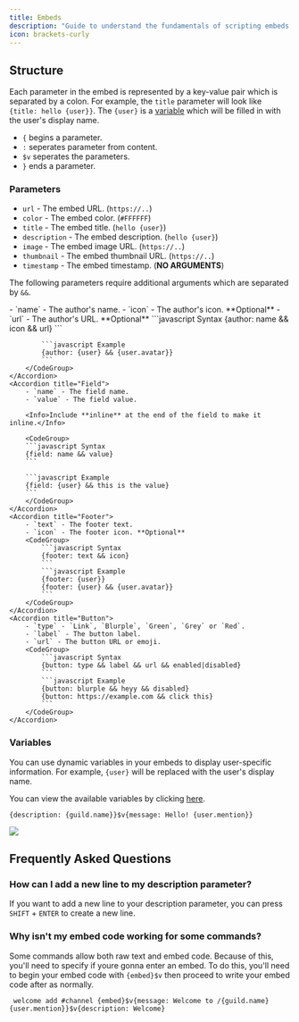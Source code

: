 ```yaml
---
title: Embeds
description: "Guide to understand the fundamentals of scripting embeds."
icon: brackets-curly
---
```


## Structure

Each parameter in the embed is represented by a key-value pair which is separated by a colon. For example, the `title` parameter will look like `{title: hello {user}}`. The `{user}` is a [variable](/resources/scripting/variables) which will be filled in with the user's display name.

- `{` begins a parameter.
- `:` seperates parameter from content.
- `$v` seperates the parameters.
- `}` ends a parameter.

### Parameters

- `url` - The embed URL. (`https://..`)
- `color` - The embed color. (`#FFFFFF`)
- `title` - The embed title. (`hello {user}`)
- `description` - The embed description. (`hello {user}`)
- `image` - The embed image URL. (`https://..`)
- `thumbnail` - The embed thumbnail URL. (`https://..`)
- `timestamp` - The embed timestamp. (**NO ARGUMENTS**)

The following parameters require additional arguments which are separated by `&&`.

<AccordionGroup>
    <Accordion title="Author">
        - `name` - The author's name.
        - `icon` - The author's icon. **Optional**
        - `url` - The author's URL. **Optional**
        <CodeGroup>
            ```javascript Syntax
            {author: name && icon && url}
            ```

            ```javascript Example
            {author: {user} && {user.avatar}}
            ```
        </CodeGroup>
    </Accordion>
    <Accordion title="Field">
        - `name` - The field name.
        - `value` - The field value.

        <Info>Include **inline** at the end of the field to make it inline.</Info>

        <CodeGroup>
        ```javascript Syntax
        {field: name && value}
        ```

        ```javascript Example
        {field: {user} && this is the value}
        ```
        </CodeGroup>
    </Accordion>
    <Accordion title="Footer">
        - `text` - The footer text.
        - `icon` - The footer icon. **Optional**
        <CodeGroup>
            ```javascript Syntax
            {footer: text && icon}
            ```
            ```javascript Example
            {footer: {user}}
            {footer: {user} && {user.avatar}}
            ```
        </CodeGroup>
    </Accordion>
    <Accordion title="Button">
        - `type` - `Link`, `Blurple`, `Green`, `Grey` or `Red`.
        - `label` - The button label.
        - `url` - The button URL or emoji.
        <CodeGroup>
            ```javascript Syntax
            {button: type && label && url && enabled|disabled}
            ```
            ```javascript Example
            {button: blurple && heyy && disabled}
            {button: https://example.com && click this}
            ```
        </CodeGroup>
    </Accordion>

</AccordionGroup>

### Variables

You can use dynamic variables in your embeds to display user-specific information. For example, `{user}` will be replaced with the user's display name.

<Info>You can view the available variables by clicking [here](/resources/scripting/variables).</Info>
 ``` 
{description: {guild.name}}$v{message: Hello! {user.mention}}
```
  <Frame type="glass">
    <img src="https://i.imgur.com/PDikvh8.png"/>
  </Frame>

## Frequently Asked Questions

### How can I add a new line to my description parameter?

If you want to add a new line to your description parameter, you can press `SHIFT` + `ENTER` to create a new line.

### Why isn't my embed code working for some commands?

Some commands allow both raw text and embed code. Because of this, you'll need to specify if youre gonna enter an embed. To do this, you'll need to begin your embed code with `{embed}$v` then proceed to write your embed code after as normally.

```
 welcome add #channel {embed}$v{message: Welcome to /{guild.name} {user.mention}}$v{description: Welcome}
```
